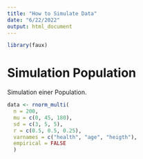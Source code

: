 ```yaml
---
title: "How to Simulate Data"
date: "6/22/2022"
output: html_document
---
```


```r
library(faux)
```

# Simulation Population

Simulation einer Population.

```r
data <- rnorm_multi(
  n = 200, 
  mu = c(0, 45, 180),
  sd = c(3, 5, 5),
  r = c(0.5, 0.5, 0.25), 
  varnames = c("health", "age", "heigth"),
  empirical = FALSE
  )
```

